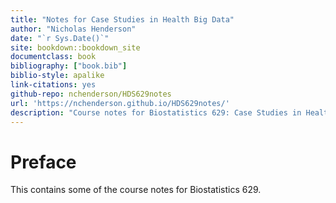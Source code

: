 ```yaml
--- 
title: "Notes for Case Studies in Health Big Data"
author: "Nicholas Henderson"
date: "`r Sys.Date()`"
site: bookdown::bookdown_site
documentclass: book
bibliography: ["book.bib"]
biblio-style: apalike
link-citations: yes
github-repo: nchenderson/HDS629notes
url: 'https://nchenderson.github.io/HDS629notes/'
description: "Course notes for Biostatistics 629: Case Studies in Health Big Data"
---
```


# Preface {-}

This contains some of the course notes for Biostatistics 629.